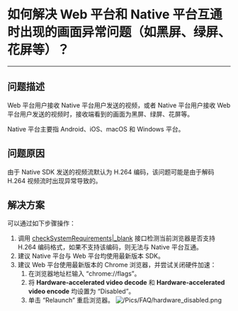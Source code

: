 # 如何解决 Web 平台和 Native 平台互通时出现的画面异常问题（如黑屏、绿屏、花屏等）？

- - -

## 问题描述

Web 平台用户接收 Native 平台用户发送的视频，或者 Native 平台用户接收 Web 平台用户发送的视频时，接收端看到的画面为黑屏、绿屏、花屏等。

<div class="mk-hint">

Native 平台主要指 Android、iOS、macOS 和 Windows 平台。
</div>


## 问题原因

由于 Native SDK 发送的视频流默认为 H.264 编码，该问题可能是由于解码 H.264 视频流时出现异常导致的。

## 解决方案

可以通过如下步骤操作：

1. 调用 [checkSystemRequirements\|_blank](/article/api?doc=Express_Video_SDK_API~javascript_web~class~ZegoExpressEngine#check-system-requirements) 接口检测当前浏览器是否支持 H.264 编码格式，如果不支持该编码，则无法与 Native 平台互通。
2. 建议 Native 平台与 Web 平台均使用最新版本 SDK。
3. 建议 Web 平台使用最新版本的 Chrome 浏览器，并尝试关闭硬件加速：
    1. 在浏览器地址栏输入 “chrome://flags”。
    2. 将 **Hardware-accelerated video decode** 和 **Hardware-accelerated video encode** 均设置为 “Disabled”。
    3. 单击 “Relaunch” 重启浏览器。
![/Pics/FAQ/hardware_disabled.png](//doc.oa.zego.im/Pics/FAQ/hardware_disabled.png)
